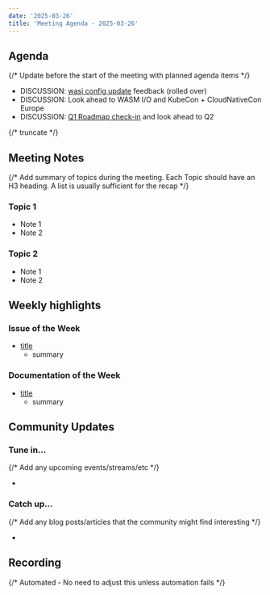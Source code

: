 ```yaml
---
date: '2025-03-26'
title: 'Meeting Agenda - 2025-03-26'
---
```


## Agenda

{/* Update before the start of the meeting with planned agenda items */}

- DISCUSSION: [wasi config update](https://github.com/WebAssembly/wasi-config/issues/20) feedback (rolled over)
- DISCUSSION: Look ahead to WASM I/O and KubeCon + CloudNativeCon Europe
- DISCUSSION: [Q1 Roadmap check-in](https://github.com/orgs/wasmCloud/projects/7/views/13) and look ahead to Q2

{/* truncate */}

## Meeting Notes

{/* Add summary of topics during the meeting. Each Topic should have an H3 heading. A list is usually sufficient for the recap */}

### Topic 1

- Note 1
- Note 2

### Topic 2

- Note 1
- Note 2

## Weekly highlights

### Issue of the Week

- [title](https://github.com/wasmcloud/wasmcloud/issues/)
  - summary

### Documentation of the Week

- [title](/docs/intro)
  - summary

## Community Updates

### Tune in…

{/* Add any upcoming events/streams/etc */}

-

### Catch up…

{/* Add any blog posts/articles that the community might find interesting */}

-

## Recording

{/* Automated - No need to adjust this unless automation fails */}

<YouTube url="https://www.youtube.com/watch?v=OowHCphRovk" />
